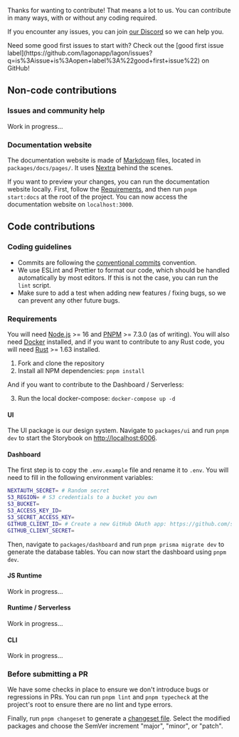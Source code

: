 
Thanks for wanting to contribute! That means a lot to us. You can contribute in many ways, with or without any coding required.

If you encounter any issues, you can join [our Discord](https://discord.lagon.dev/) so we can help you.

<Callout type="info">
  Need some good first issues to start with? Check out the [good first issue
  label](https://github.com/lagonapp/lagon/issues?q=is%3Aissue+is%3Aopen+label%3A%22good+first+issue%22) on GitHub!
</Callout>

## Non-code contributions

### Issues and community help

Work in progress...

### Documentation website

The documentation website is made of [Markdown](https://en.wikipedia.org/wiki/Markdown) files, located in `packages/docs/pages/`. It uses [Nextra](https://nextra.vercel.app/) behind the scenes.

If you want to preview your changes, you can run the documentation website locally. First, follow the [Requirements](#requirements), and then run `pnpm start:docs` at the root of the project. You can now access the documentation website on `localhost:3000`.

## Code contributions

### Coding guidelines

- Commits are following the [conventional commits](https://www.conventionalcommits.org/en/v1.0.0/) convention.
- We use ESLint and Prettier to format our code, which should be handled automatically by most editors. If this is not the case, you can run the `lint` script.
- Make sure to add a test when adding new features / fixing bugs, so we can prevent any other future bugs.

### Requirements

You will need [Node.js](https://nodejs.org/en/) >= 16 and [PNPM](https://pnpm.io/) >= 7.3.0 (as of writing). You will also need [Docker](https://www.docker.com/) installed, and if you want to contribute to any Rust code, you will need [Rust](https://www.rust-lang.org/) >= 1.63 installed.

1. Fork and clone the repository
2. Install all NPM dependencies: `pnpm install`

And if you want to contribute to the Dashboard / Serverless:

3. Run the local docker-compose: `docker-compose up -d`

#### UI

The UI package is our design system. Navigate to `packages/ui` and run `pnpm dev` to start the Storybook on [http://localhost:6006](http://localhost:6006).

#### Dashboard

The first step is to copy the `.env.example` file and rename it to `.env`. You will need to fill in the following environment variables:

```bash
NEXTAUTH_SECRET= # Random secret
S3_REGION= # S3 credentials to a bucket you own
S3_BUCKET=
S3_ACCESS_KEY_ID=
S3_SECRET_ACCESS_KEY=
GITHUB_CLIENT_ID= # Create a new GitHub OAuth app: https://github.com/settings/developers
GITHUB_CLIENT_SECRET=
```

Then, navigate to `packages/dashboard` and run `pnpm prisma migrate dev` to generate the database tables. You can now start the dashboard using `pnpm dev`.

#### JS Runtime

Work in progress...

#### Runtime / Serverless

Work in progress...

#### CLI

Work in progress...

### Before submitting a PR

We have some checks in place to ensure we don't introduce bugs or regressions in PRs. You can run `pnpm lint` and `pnpm typecheck` at the project's root to ensure there are no lint and type errors.

Finally, run `pnpm changeset` to generate a [changeset file](https://github.com/changesets/changesets#how-do-we-do-that). Select the modified packages and choose the SemVer increment "major", "minor", or "patch".
